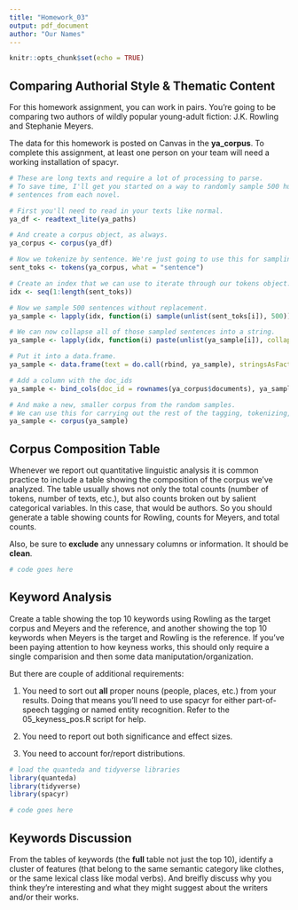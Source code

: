 ```yaml
---
title: "Homework_03"
output: pdf_document
author: "Our Names"
---
```


```r
knitr::opts_chunk$set(echo = TRUE)
```

## Comparing Authorial Style & Thematic Content

For this homework assignment, you can work in pairs. You're going to be comparing two authors of wildly popular young-adult fiction: J.K. Rowling and Stephanie Meyers.

The data for this homework is posted on Canvas in the **ya_corpus**. To complete this assignment, at least one person on your team will need a working installation of spacyr.

```r
# These are long texts and require a lot of processing to parse.
# To save time, I'll get you started on a way to randomly sample 500 hundred
# sentences from each novel.

# First you'll need to read in your texts like normal.
ya_df <- readtext_lite(ya_paths)

# And create a corpus object, as always.
ya_corpus <- corpus(ya_df)

# Now we tokenize by sentence. We're just going to use this for sampling.
sent_toks <- tokens(ya_corpus, what = "sentence")

# Create an index that we can use to iterate through our tokens object.
idx <- seq(1:length(sent_toks))

# Now we sample 500 sentences without replacement.
ya_sample <- lapply(idx, function(i) sample(unlist(sent_toks[i]), 500))

# We can now collapse all of those sampled sentences into a string.
ya_sample <- lapply(idx, function(i) paste(unlist(ya_sample[i]), collapse = " "))

# Put it into a data.frame.
ya_sample <- data.frame(text = do.call(rbind, ya_sample), stringsAsFactors = F)

# Add a column with the doc_ids
ya_sample <- bind_cols(doc_id = rownames(ya_corpus$documents), ya_sample)

# And make a new, smaller corpus from the random samples.
# We can use this for carrying out the rest of the tagging, tokenizing, and analysis.
ya_sample <- corpus(ya_sample)

```


## Corpus Composition Table

Whenever we report out quantitative linguistic analysis it is common practice to include a table showing the composition of the corpus we've analyzed. The table usually shows not only the total counts (number of tokens, number of texts, etc.), but also counts broken out by salient categorical variables. In this case, that would be authors. So you should generate a table showing counts for Rowling, counts for Meyers, and total counts.

Also, be sure to **exclude** any unnessary columns or information. It should be **clean**.

```r
# code goes here
```

## Keyword Analysis

Create a table showing the top 10 keywords using Rowling as the target corpus and Meyers and the reference, and another showing the top 10 keywords when Meyers is the target and Rowling is the reference. If you've been paying attention to how keyness works, this should only require a single comparision and then some data maniputation/organization.

But there are couple of additional requirements:

1. You need to sort out **all** proper nouns (people, places, etc.) from your results. Doing that means you'll need to use spacyr for either part-of-speech tagging or named entity recognition. Refer to the 05_keyness_pos.R script for help.

2. You need to report out both significance and effect sizes.

3. You need to account for/report distributions.

```r
# load the quanteda and tidyverse libraries
library(quanteda)
library(tidyverse)
library(spacyr)

# code goes here

```

## Keywords Discussion

From the tables of keywords (the **full** table not just the top 10), identify a cluster of features (that belong to the same semantic category like clothes, or the same lexical class like modal verbs). And breifly discuss why you think they're interesting and what they might suggest about the writers and/or their works.
